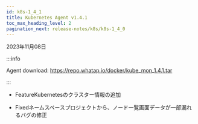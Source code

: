```yaml
---
id: k8s-1_4_1
title: Kubernetes Agent v1.4.1
toc_max_heading_level: 2
pagination_next: release-notes/k8s/k8s-1_4_0
---
```


2023年11月08日

:::info

Agent download: <https://repo.whatap.io/docker/kube_mon_1.4.1.tar>

:::

-   <Status>Feature</Status>Kubernetesのクラスター情報の追加

-   <Status>Fixed</Status>ネームスペースプロジェクトから、ノード一覧画面データが一部漏れるバグの修正
